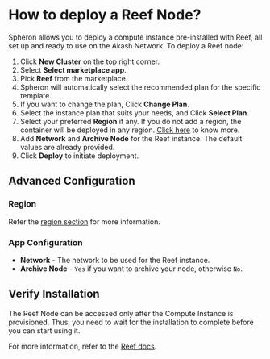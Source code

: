 
# How to deploy a Reef Node?

Spheron allows you to deploy a compute instance pre-installed with Reef, all set up and ready to use on the Akash Network.
To deploy a Reef node:

1. Click **New Cluster** on the top right corner.
2. Select **Select marketplace app**.
3. Pick **Reef** from the marketplace.
4. Spheron will automatically select the recommended plan for the specific template.
5. If you want to change the plan, Click **Change Plan**.
6. Select the instance plan that suits your needs, and Click **Select Plan**.
7. Select your preferred **Region** if any. If you do not add a region, the container will be deployed in any region. [Click here](/compute/cluster/#region) to know more.
8. Add **Network** and **Archive Node** for the Reef instance. The default values are already provided.
9. Click **Deploy** to initiate deployment.

## Advanced Configuration

### Region

Refer the [region section](/compute/cluster/#region) for more information.

### App Configuration

- **Network** - The network to be used for the Reef instance.
- **Archive Node** - `Yes` if you want to archive your node, otherwise `No`.

## Verify Installation

The Reef Node can be accessed only after the Compute Instance is provisioned.
Thus, you need to wait for the installation to complete before you can start using it.

For more information, refer to the [Reef docs](https://docs.reef.io/docs/developers/nodes/).

<Navigation name="Deploy Reef Node" />
